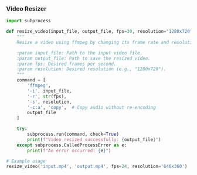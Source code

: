 ### Video Resizer

```python
import subprocess

def resize_video(input_file, output_file, fps=30, resolution="1280x720"):
    """
    Resize a video using ffmpeg by changing its frame rate and resolution.

    :param input_file: Path to the input video file.
    :param output_file: Path to save the resized video.
    :param fps: Desired frames per second.
    :param resolution: Desired resolution (e.g., "1280x720").
    """
    command = [
        'ffmpeg',
        '-i', input_file,
        '-r', str(fps),
        '-s', resolution,
        '-c:a', 'copy',  # Copy audio without re-encoding
        output_file
    ]

    try:
        subprocess.run(command, check=True)
        print(f"Video resized successfully: {output_file}")
    except subprocess.CalledProcessError as e:
        print(f"An error occurred: {e}")

# Example usage
resize_video('input.mp4', 'output.mp4', fps=24, resolution='640x360')
```

